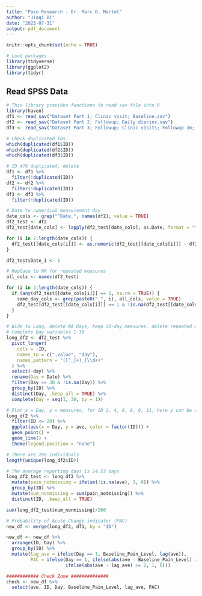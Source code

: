 ```yaml
---
title: "Pain Research - Dr. Marc O. Martel"
author: "Jiaqi Bi"
date: "2023-07-31"
output: pdf_document
---
```


```r
knitr::opts_chunk$set(echo = TRUE)
```

```r
# Load packages
library(tidyverse)
library(ggplot2)
library(tidyr)
```


## Read SPSS Data

```r
# This library provides functions to read sav file into R
library(haven)
df1 <- read_sav("Dataset Part 1; Clinic visit; Baseline.sav")
df2 <- read_sav("Dataset Part 2; Followup; Daily diaries.sav")
df3 <- read_sav("Dataset Part 3; Followup; Clinic visits; Followup 3m; 6m.sav")

# Check duplicated IDs
which(duplicated(df1$ID))
which(duplicated(df2$ID))
which(duplicated(df3$ID))

# ID 476 duplicated, delete
df1 <- df1 %>%
  filter(!duplicated(ID))
df2 <- df2 %>%
  filter(!duplicated(ID))
df3 <- df3 %>%
  filter(!duplicated(ID))
```

```r
# Date to numerical measurement day
date_cols <- grep("^Date_", names(df2), value = TRUE)
df2_test <- df2
df2_test[date_cols] <- lapply(df2_test[date_cols], as.Date, format = "%Y-%m-%d")

for (i in 2:length(date_cols)) {
  df2_test[[date_cols[i]]] <- as.numeric(df2_test[[date_cols[i]]] - df2_test$Date_1 + 1)
}

df2_test$Date_1 <- 1

# Replace to NA for repeated measures
all_cols <- names(df2_test)

for (i in 2:length(date_cols)) {
  if (any(df2_test[[date_cols[i]]] == 1, na.rm = TRUE)) {
    same_day_cols <- grep(paste0("_", i), all_cols, value = TRUE)
    df2_test[df2_test[[date_cols[i]]] == 1 & !is.na(df2_test[[date_cols[i]]]), same_day_cols] <- NA
  }
}
```

```r
# Wide to Long, delete NA Days, keep 30-day measures, delete repeated measures
# Complete Day variables 1-30
long_df2 <- df2_test %>%
  pivot_longer(
    cols = -ID, 
    names_to = c(".value", "day"), 
    names_pattern = "([^_]+)_(\\d+)"
  ) %>%
  select(-day) %>%
  rename(Day = Date) %>%
  filter(Day <= 30 & !is.na(Day)) %>%
  group_by(ID) %>%
  distinct(Day, .keep_all = TRUE) %>%
  complete(Day = seq(1, 30, by = 1))

# Plot x = Day, y = measures, for ID 2, 4, 6, 8, 9, 11, here y can be any variable
long_df2 %>%
  filter(ID <= 20) %>%
  ggplot(aes(x = Day, y = ave, color = factor(ID))) +
  geom_point() + 
  geom_line() +
  theme(legend.position = "none")

# There are 260 individuals
length(unique(long_df2$ID))

# The average reporting days is 14.53 days 
long_df2_test <- long_df2 %>%
  mutate(pain_notmissing = ifelse(!is.na(ave), 1, 0)) %>%
  group_by(ID) %>%
  mutate(num_nonmissing = sum(pain_notmissing)) %>%
  distinct(ID, .keep_all = TRUE) 

sum(long_df2_test$num_nonmissing)/260

# Probability of Acute Change indicator (PAC)
new_df <- merge(long_df2, df1, by = "ID")

new_df <- new_df %>%
  arrange(ID, Day) %>%
  group_by(ID) %>%
  mutate(lag_ave = ifelse(Day == 1, Baseline_Pain_Level, lag(ave)), 
         PAC = ifelse(Day == 1, ifelse(abs(ave - Baseline_Pain_Level) >= 2, 1, 0), 
                      ifelse(abs(ave - lag_ave) >= 2, 1, 0)))

############ Check Zone ##############
check <- new_df %>%
  select(ave, ID, Day, Baseline_Pain_Level, lag_ave, PAC)


```





